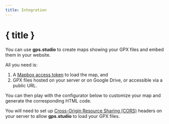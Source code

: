 ```yaml
---
title: Integration
---
```


<script>
</script>

# { title }

You can use **gps.studio** to create maps showing your GPX files and embed them in your website.

All you need is:
1. A <a href="https://account.mapbox.com/auth/signup" target="_blank">Mapbox access token</a> to load the map, and
1. GPX files hosted on your server or on Google Drive, or accessible via a public URL.

You can then play with the configurator below to customize your map and generate the corresponding HTML code.

<DocsNote type="warning">

You will need to set up <a href="https://developer.mozilla.org/en-US/docs/Web/HTTP/CORS" target="_blank">Cross-Origin Resource Sharing (CORS)</a> headers on your server to allow <b>gps.studio</b> to load your GPX files.
    
</DocsNote>

<EmbeddingPlayground />
